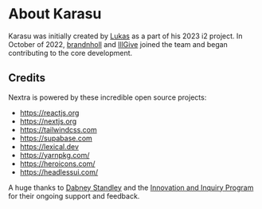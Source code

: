 # About Karasu

Karasu was initially created by [Lukas](https://github.com/quick007) as a part of his 2023 i2 project. In October of 2022, [brandnholl]("https://github.com/brandnholl") and [IllGive](https://github.com/IllGive) joined the team and began contributing to the core development.

## Credits

Nextra is powered by these incredible open source projects:

- https://reactjs.org
- https://nextjs.org
- https://tailwindcss.com
- https://supabase.com
- https://lexical.dev
- https://yarnpkg.com/
- https://heroicons.com/
- https://headlessui.com/


A huge thanks to [Dabney Standley](https://www.linkedin.com/in/dabneystandley/) and the [Innovation and Inquiry Program](https://i2.today) for their ongoing support and feedback.